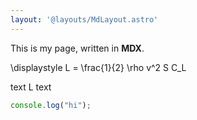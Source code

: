 ```yaml
---
layout: '@layouts/MdLayout.astro'
---
```


<Title>{title}</Title>

This is my page, written in **MDX**.

<Expr>\displaystyle
L = \frac{1}{2} \rho v^2 S C_L</Expr>

text <Expr>L</Expr> text


```js
console.log("hi");
```
